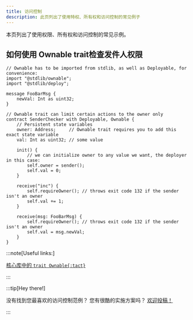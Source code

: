 ```yaml
---
title: 访问控制
description: 此页列出了使用特权、所有权和访问控制的常见例子
---
```


本页列出了使用权限、所有权和访问控制的常见示例。

## 如何使用 Ownable trait检查发件人权限

```tact
// Ownable has to be imported from stdlib, as well as Deployable, for convenience:
import "@stdlib/ownable";
import "@stdlib/deploy";

message FooBarMsg {
    newVal: Int as uint32;
}

// Ownable trait can limit certain actions to the owner only
contract SenderChecker with Deployable, Ownable {
    // Persistent state variables
    owner: Address;     // Ownable trait requires you to add this exact state variable
    val: Int as uint32; // some value

    init() {
        // we can initialize owner to any value we want, the deployer in this case:
        self.owner = sender();
        self.val = 0;
    }

    receive("inc") {
        self.requireOwner(); // throws exit code 132 if the sender isn't an owner
        self.val += 1;
    }

    receive(msg: FooBarMsg) {
        self.requireOwner(); // throws exit code 132 if the sender isn't an owner
        self.val = msg.newVal;
    }
}
```

:::note[Useful links:]

  [核心库中的 `trait Ownable{:tact}`](/zh-cn/ref/stdlib-ownable#ownable)

:::

:::tip[Hey there!]

  没有找到您最喜欢的访问控制范例？  您有很酷的实施方案吗？ [欢迎投稿！](https://github.com/tact-lang/tact/issues)

:::

